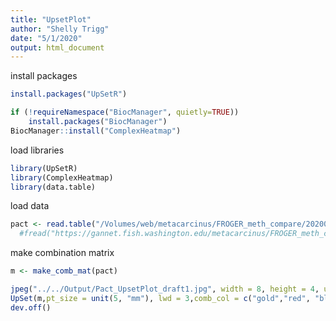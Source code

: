 ```yaml
---
title: "UpsetPlot"
author: "Shelly Trigg"
date: "5/1/2020"
output: html_document
---
```


install packages
```r
install.packages("UpSetR")

if (!requireNamespace("BiocManager", quietly=TRUE))
    install.packages("BiocManager")
BiocManager::install("ComplexHeatmap")

```

load libraries
```r
library(UpSetR)
library(ComplexHeatmap)
library(data.table)
```

load data
```r
pact <- read.table("/Volumes/web/metacarcinus/FROGER_meth_compare/20200501/data/Pact_method_union_5x_matrix.tsv", header = TRUE, sep = "\t", row.names = 1, stringsAsFactors = FALSE)
  #fread("https://gannet.fish.washington.edu/metacarcinus/FROGER_meth_compare/20200501/data/Pact_method_union_5x_matrix.tsv", stringsAsFactors = FALSE, header = TRUE)
```

make combination matrix
```r
m <- make_comb_mat(pact)

```

```r
jpeg("../../Output/Pact_UpsetPlot_draft1.jpg", width = 8, height = 4, unit = "in", res = 300)
UpSet(m,pt_size = unit(5, "mm"), lwd = 3,comb_col = c("gold","red", "blue", "black")[comb_degree(m)])
dev.off()
```